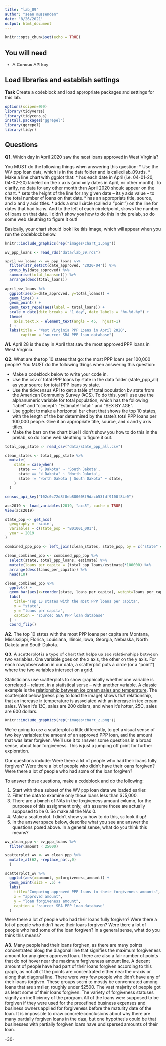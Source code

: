 ```yaml
---
title: "lab_09"
author: "sean mussenden"
date: "8/26/2021"
output: html_document
---
```


```r
knitr::opts_chunk$set(echo = TRUE)
```

## You will need

* A Census API key

## Load libraries and establish settings

**Task** Create a codeblock and load appropriate packages and settings for this lab.

```r
options(scipen=999)
library(tidyverse)
library(tidycensus)
install.packages("ggrepel")
library(ggrepel)
library(tidyr)
```

## Questions

**Q1.** Which day in April 2020 saw the most loans approved in West Virginia? 

You MUST do the following things when answering this question:
* Use the WV ppp loan data, which is in the data folder and is called lab_09.rds.
* Make a line chart with ggplot that:
  * has each date in April (i.e. 04-01-20, 04-02-20) labeled on the x axis (and only dates in April, no other month). To clarify, no data for any other month than April 2020 should appear on the chart. 
  * sets the height of the line for any given date -- its y axis value -- to the total number of loans on that date.
  * has an appropriate title, source, and x and y axis titles. 
  * adds a small circle (called a "point") on the line for dates that had loans. And to the left of each circle/point, shows the number of loans on that date.  I didn't show you how to do this in the prelab, so do some web sleuthing to figure it out! 

Basically, your chart should look like this image, which will appear when you run the codeblock below. 

```r
knitr::include_graphics(rep("images/chart_1.png"))
```

```r

wv_ppp_loans <- read_rds("data/lab_09.rds")

april_wv_loans <- wv_ppp_loans %>%
  filter(str_detect(date_approved, '2020-04')) %>%
  group_by(date_approved) %>%
  summarise(total_loans=n()) %>%
  arrange(desc(total_loans)) 
  
april_wv_loans %>%
  ggplot(aes(x=date_approved, y=total_loans)) + 
  geom_line() +
  geom_point() +
  geom_text_repel(aes(label = total_loans)) +
  scale_x_date(date_breaks = "1 day", date_labels = "%m-%d-%y") +
  theme(
    axis.text.x = element_text(angle = 45,  hjust=1)
  ) +
  labs(title = "West Virginia PPP Loans in April 2020",
       caption = "source: SBA PPP loan database")

```

**A1.** April 28 is the day in April that saw the most approved PPP loans in West Virginia.

**Q2.** What are the top 10 states that got the most PPP loans per 100,000 people? You MUST do the following things when answering this question:

* Make a codeblock below to write your code in.
* Use the csv of total PPP loans by state in the data folder (state_ppp_all) as your source for total PPP loans by state.  
* Use the tidycensus API to get a table of total population by state from the American Community Survey (ACS). To do this, you'll use use the alphanumeric variable for total population, which has the following "label" and "concept": "Estimate!!Total:" and "SEX BY AGE".  
* Use ggplot to make a horizontal bar chart that shows the top 10 states, with the length of the bar determined by the state's total PPP loans per 100,000 people. Give it an appropriate title, source, and x and y axis titles. 
* Make the bars on the chart blue! I didn't show you how to do this in the prelab, so do some web sleuthing to figure it out.  

```r

total_ppp_state <- read_csv("data/state_ppp_all.csv")

clean_states <- total_ppp_state %>%
  mutate(
    state = case_when(
      state == "S Dakota" ~ 'South Dakota',
      state == "N Dakota" ~ 'North Dakota',
      state != "North Dakota | South Dakota" ~ state, 
    )
  )

census_api_key("102c0c72d8f8eb880608f9dacb53fdf9100f8ba0")

acs2019 <- load_variables(2019, "acs5", cache = TRUE)
View(acs2019)

state_pop <- get_acs(
  geography = "state", 
  variables = c(state_pop = "B01001_001"),
  year = 2019
)

combined_ppp_pop <- left_join(clean_states, state_pop, by = c("state" = "NAME"))

clean_combined_pop <- combined_ppp_pop %>%
  select(state, total_ppp_loans, estimate) %>%
  mutate(loans_per_capita = (total_ppp_loans/estimate)*100000) %>%
  arrange(desc(loans_per_capita)) %>%
  head(10)

clean_combined_pop %>%
  ggplot() +
  geom_bar(aes(x=reorder(state, loans_per_capita), weight=loans_per_capita), fill="blue") +
  labs(
    title="Top 10 states with the most PPP loans per capita",
    x = "state",
    y = "loans per capita",
    caption = "source: SBA PPP loan database"
  ) +
  coord_flip()

```

**A2.** The top 10 states with the most PPP loans per capita are Montana, Mississippi, Florida, Louisiana, Illinois, Iowa, Georgia, Nebraska, North Dakota and South Dakota. 

**Q3.**  A scatterplot is a type of chart that helps us see relationships between two variables. One variable goes on the x axis, the other on the y axis.  For each row/observation in our data, a scatterplot puts a circle (or a "point") where the two variables intersect on a grid. 

Statisticians use scatterplots to show graphically whether one variable is correlated -- related, in a statistical sense -- with another variable.  A classic example is the [relationship between ice cream sales and temperature](https://www.mathsisfun.com/data/scatter-xy-plots.html).  The scatterplot below (press play to load the image) shows that relationship, that an increase in temperature is associated with an increase in ice cream sales. When it's 12C, sales are 200 dollars, and when it's hotter, 25C, sales are 600 dollars.

```r
knitr::include_graphics(rep("images/chart_2.png"))
```

We're going to use a scatterplot a little differently, to get a visual sense of two key variables: the amount of an approved PPP loan, and the amount that was later forgiven. We'll use it to answer some questions in a broad sense, about loan forgiveness.  This is just a jumping off point for further exploration. 

Our questions include: Were there a lot of people who had their loans fully forgiven?  Were there a lot of people who didn't have their loans forgiven? Were there a lot of people who had some of the loan forgiven? 

To answer those questions, make a codeblock and do the following:

1. Start with the a subset of the WV ppp loan data we loaded earlier.
2. Filter the data to examine only those loans less than $25,000.
3. There are a bunch of NAs in the forgiveness amount column, for the purposes of this assignment only, let's assume those are actually supposed to be 0. So make all the NAs 0.
4. Make a scatterplot. I didn't show you how to do this, so look it up! 
5. In the answer space below, describe what you see and answer the questions posed above.  In a general sense, what do you think this means?  

```r

wv_clean_ppp <- wv_ppp_loans %>%
  filter(amount < 25000) 

scatterplot_wv <- wv_clean_ppp %>%
  mutate_at(62, ~replace_na(.,0)
  )

scatterplot_wv %>%
  ggplot(aes(x=amount, y=forgiveness_amount)) + 
  geom_point(size = .5) +
  labs(
    title="Comparing approved PPP loans to their forgiveness amounts",
    x = "approved amount",
    y = "loan forgiveness amount",
    caption = "source: SBA PPP loan database"
  )

```

Were there a lot of people who had their loans fully forgiven?  Were there a lot of people who didn't have their loans forgiven? Were there a lot of people who had some of the loan forgiven? In a general sense, what do you think this means?  

**A3.** Many people had their loans forgiven, as there are many points concentrated along the diagonal line that signifies the maximum forgiveness amount for any given approved loan. There are also a fair number of points that do not hover near the maximum forgiveness amount line. A decent amount of people have had part of their loans forgiven according to this graph, as not all of the points are concentrated either near the x-axis or along that diagonal line. There were very few people who didn't have any of their loans forgiven. These groups seem to mostly be concentrated among loans that are smaller, roughly under $2500. The vast majority of people got as least some of their loans forgiven. The variety of forgiveness statuses signify an inefficiency of the program. All of the loans were supposed to be forgiven if they were used for the predefined business expenses and business owners applied for forgiveness before the maturity date of the loan. It is impossible to draw concrete conclusions about why there are many partially forgiven loans in the data, but one hypothesis could be that businesses with partially forgiven loans have undispersed amounts of their loan.

-30-
